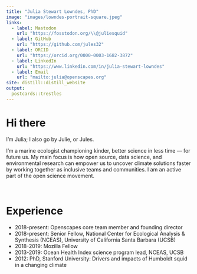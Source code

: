 ```yaml
---
title: "Julia Stewart Lowndes, PhD"
image: "images/lowndes-portrait-square.jpeg"
links:
  - label: Mastodon
    url: "https://fosstodon.org/\\@juliesquid"
  - label: GitHub
    url: "https://github.com/jules32"
  - label: ORCID
    url: "https://orcid.org/0000-0003-1682-3872"
  - label: LinkedIn
    url: "https://www.linkedin.com/in/julia-stewart-lowndes"
  - label: Email
    url: "mailto:julia@openscapes.org"
site: distill::distill_website
output:
  postcards::trestles
---
```


# Hi there

I'm Julia; I also go by Julie, or Jules.

I'm a marine ecologist championing kinder, better science in less time — for future us. My main focus is how open source, data science, and environmental research can empower us to uncover climate solutions faster by working together as inclusive teams and communities. I am an active part of the open science movement.

<br>

# Experience

- 2018-present: Openscapes core team member and founding director
- 2018-present: Senior Fellow, National Center for Ecological Analysis & Synthesis (NCEAS), University of California Santa Barbara (UCSB)
- 2018-2019: Mozilla Fellow
- 2013-2019: Ocean Health Index science program lead, NCEAS, UCSB
- 2012: PhD, Stanford University: Drivers and impacts of Humboldt squid in a changing climate

